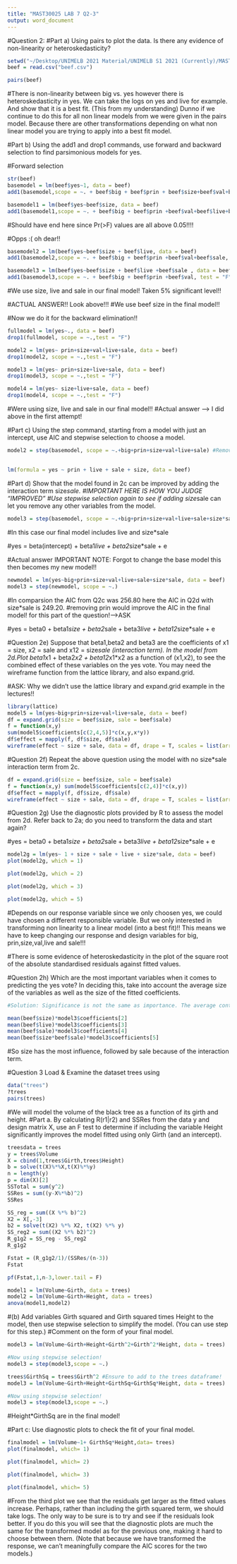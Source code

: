 ```yaml
---
title: "MAST30025 LAB 7 Q2-3"
output: word_document
---
```



#Question 2:
#Part a) Using pairs to plot the data. Is there any evidence of non-linearity or heteroskedasticity?
```r
setwd("~/Desktop/UNIMELB 2021 Material/UNIMELB S1 2021 (Currently)/MAST30025/Tutorials /Tutorials/Rfile/data")
beef = read.csv("beef.csv")
```

```r
pairs(beef)
```
#There is non-linearity between big vs. yes however there is heteroskedasticity in yes. We can take the logs on yes and live for example. And show that it is a best fit. (This from my understanding) Dunno if we continue to do this for all non linear models from we were given in the pairs model. Because there are other transformations depending on what non linear model you are trying to apply into a best fit model.


#Part b) Using  the add1 and drop1 commands, use forward and backward selection to find parsimonious models for yes.

#Forward selection

```r
str(beef)
basemodel = lm(beef$yes~1, data = beef)
add1(basemodel,scope = ~. + beef$big + beef$prin + beef$size+beef$val+beef$live+beef$sale, test = "F")
```


```r
basemodel1 = lm(beef$yes~beef$size, data = beef)
add1(basemodel1,scope = ~. + beef$big + beef$prin +beef$val+beef$live+beef$sale, test = "F")
```
#Should have end here since Pr(>F) values are all above 0.05!!!!

#Opps :( oh dear!!
```r
basemodel2 = lm(beef$yes~beef$size + beef$live, data = beef)
add1(basemodel2,scope = ~. + beef$big + beef$prin +beef$val+beef$sale, test = "F")
```


```r
basemodel3 = lm(beef$yes~beef$size + beef$live +beef$sale , data = beef)
add1(basemodel3,scope = ~. + beef$big + beef$prin +beef$val, test = "F")
```


#We use size, live and sale in our final model! Taken 5% significant level!!

#ACTUAL ANSWER!! Look above!!!
#We use beef size in the final model!!


#Now we do it for the backward elimination!!

```r
fullmodel = lm(yes~., data = beef)
drop1(fullmodel, scope = ~.,test = "F")

```

```r
model2 = lm(yes~ prin+size+val+live+sale, data = beef)
drop1(model2, scope = ~.,test = "F")

```

```r
model3 = lm(yes~ prin+size+live+sale, data = beef)
drop1(model3, scope = ~.,test = "F")

```


```r
model4 = lm(yes~ size+live+sale, data = beef)
drop1(model4, scope = ~.,test = "F")

```
#Were using size, live and sale in our final model!!
#Actual answer --> I did above in the first attempt!

#Part c) Using the step command, starting from a model with just an intercept, use AIC and stepwise selection to choose a model. 
```r
model2 = step(basemodel, scope = ~.+big+prin+size+val+live+sale) #Removing step = 1 reveals mutiple steps!!
```
## 
```r
lm(formula = yes ~ prin + live + sale + size, data = beef)
```


#Part d) Show that the model found in 2c can be improved by adding the interaction term size*sale. 
#IMPORTANT HERE IS HOW YOU JUDGE "IMPROVED"
#Use stepwise selection again to see if adding size*sale can let you remove any other variables from the model.


```r
model3 = step(basemodel, scope = ~.+big+prin+size+val+live+sale+size*sale)
```

#In this case our final model includes live and size*sale

#yes = beta(intercept) + beta1*live + beta2*size*sale + e 

#Actual answer 
IMPORTANT NOTE: Forgot to change the base model this then becomes my new model!!

```r
newmodel = lm(yes~big+prin+size+val+live+sale+size*sale, data = beef)
model3 = step(newmodel, scope = ~.)
```

#In comparsion the AIC from Q2c was 256.80 here the AIC in Q2d with size*sale is 249.20. #removing prin would improve the AIC in the final model! for this part of the question!--->ASK


#yes = beta0 + beta1*size + beta2*sale + beta3*live + beta12*size*sale + e 

#Question 2e) Suppose that beta1,beta2 and beta3 are the coefficients of x1 = size, x2 = sale and x12 = size*sale (interaction term). In the model from 2d.Plot beta1*x1 + beta2*x2 + beta12*x1*x2 as a function of (x1,x2), to see the combined effect of these variables on the yes vote. You may need the wireframe function from the lattice library, and also expand.grid.


#ASK: Why we didn't use the lattice library and expand.grid example in the lectures!!

```r
library(lattice)
model5 = lm(yes~big+prin+size+val+live+sale, data = beef)
df = expand.grid(size = beef$size, sale = beef$sale)
f = function(x,y)
sum(model5$coefficients[c(2,4,5)]*c(x,y,x*y))
df$effect = mapply(f, df$size, df$sale)
wireframe(effect ~ size + sale, data = df, drape = T, scales = list(arrows = F), screen = list(z=30, x = -90, y = -60))
```


#Question 2f) Repeat the above question using the model with no size*sale interaction term from 2c. 
```r
df = expand.grid(size = beef$size, sale = beef$sale)
f = function(x,y) sum(model5$coefficients[c(2,4)]*c(x,y))
df$effect = mapply(f, df$size, df$sale)
wireframe(effect ~ size + sale, data = df, drape = T, scales = list(arrows = F), screen = list(z=30, x = -90, y = -60))
```



#Question 2g) Use the diagnostic plots provided by R to assess the model from 2d. Refer back to 2a; do you need to transform the data and start again?


#yes = beta0 + beta1*size + beta2*sale + beta3*live + beta12*size*sale + e 
```r
model2g = lm(yes~ 1 + size + sale + live + size*sale, data = beef)
plot(model2g, which = 1)
```



```r
plot(model2g, which = 2)
```

```r
plot(model2g, which = 3)
```

```r
plot(model2g, which = 5)
```


#Depends on our response variable since we only choosen yes, we could have chosen a different responsible variable. But we only interested in transforming non linearity to a linear model (into a best fit)!! This means we have to keep changing our response and design variables for big, prin,size,val,live and sale!!! 

#There is some evidence of heteroskedasticity in the plot of the square root of the absolute standardised residuals against fitted values. 



#Question 2h) Which are the most important variables when it comes to predicting the yes vote? In deciding this, take into account the average size of the variables as well as the size of the fitted coefficients.
```r
#Solution: Significance is not the same as importance. The average contribution of each variable to the overall mean can be calculated as follows!!

mean(beef$size)*model3$coefficients[2]
mean(beef$live)*model3$coefficients[3]
mean(beef$sale)*model3$coefficients[4]
mean(beef$size*beef$sale)*model3$coefficients[5]

```
#So size has the most influence, followed by sale because of the interaction term.

#Question 3 Load & Examine the dataset trees using
```r
data("trees")
?trees
pairs(trees)
```



#We will model the volume of the black tree as a function of its girth and height.
#Part a. By calculating R(r1|r2) and SSRes from the data y and design matrix X, use an F test to determine if including the variable Height significantly improves the model fitted using only Girth (and an intercept). 
```r
treesdata = trees
y = trees$Volume
X = cbind(1,trees$Girth,trees$Height)
b = solve(t(X)%*%X,t(X)%*%y)
n = length(y)
p = dim(X)[2]
SSTotal = sum(y^2)
SSRes = sum((y-X%*%b)^2)
SSRes

```

```r
SS_reg = sum((X %*% b)^2)
X2 = X[,-3]
b2 = solve(t(X2) %*% X2, t(X2) %*% y)
SS_reg2 = sum((X2 %*% b2)^2)
R_g1g2 = SS_reg - SS_reg2
R_g1g2

```


```r
Fstat = (R_g1g2/1)/(SSRes/(n-3))
Fstat

```

```r
pf(Fstat,1,n-3,lower.tail = F)

```


```r
model1 = lm(Volume~Girth, data = trees)
model2 = lm(Volume~Girth+Height, data = trees)
anova(model1,model2)

```


#(b) Add variables Girth squared and Girth squared times Height to the model, then use stepwise selection to simplify the model. (You can use step for this step.)
#Comment on the form of your final model.

```r
model3 = lm(Volume~Girth+Height+Girth^2+Girth^2*Height, data = trees)

#Now using stepwise selection!
model3 = step(model3,scope = ~.)

```
```r
trees$GirthSq = trees$Girth^2 #Ensure to add to the trees dataframe!
model3 = lm(Volume~Girth+Height+GirthSq+GirthSq*Height, data = trees)

#Now using stepwise selection!
model3 = step(model3,scope = ~.)

```

#Height*GirthSq are in the final model!

#Part c: Use diagnostic plots to check the fit of your final model.
```r
finalmodel = lm(Volume~1+ GirthSq*Height,data= trees)
plot(finalmodel, which= 1)
```
```r
plot(finalmodel, which= 2)
```
```r
plot(finalmodel, which= 3)
```
```r
plot(finalmodel, which= 5)
```
#From the third plot we see that the residuals get larger as the fitted values increase. Perhaps, rather than including the girth squared term, we should take logs. The only way to be sure is to try and see if the residuals look better. If you do this you will see that the diagnostic plots are much the same for the transformed model as for the previous one, making it hard to choose between them. (Note that because we have transformed the response, we can’t meaningfully compare the AIC scores for the two models.)